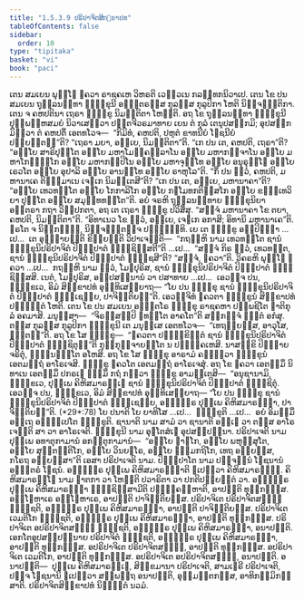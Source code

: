 ```yaml
---
title: "1.5.3.9 ປຣິປາຈິຕສິກ຺ຂາປທ"
tableOfContents: false
sidebar:
  order: 10
type: "tipitaka"
basket: "vi"
book: "paci"
---
```



<DynamicBreadcrumb />

<Division number="192" book="paci">

<Paragraph number="629" book="paci">
ເຕນ ສມເຍນ ພຸທ຺ໂຘ ຠຄວາ ຣາຊຄເຫ ວິຫຣຕິ ເວຬຸວເນ ກລນ຺ທກນິວາເປ. ເຕນ ໂຂ ປນ ສມເຍນ ຖຸລ຺ລນນ຺ທາ ຠິກ຺ຂຸນີ ອຎ຺ຎຕຣສ຺ສ ກຸລສ຺ສ ກຸລູປິກາ ໂຫຕິ ນິຈ຺ຈຠຕ຺ຕິກາ. ເຕນ ຈ ຄຫປຕິນາ ເຖຣາ ຠິກ຺ຂູ ນິມນ຺ຕິຕາ ໂຫນ຺ຕິ. ອຖ ໂຂ ຖຸລ຺ລນນ຺ທາ ຠິກ຺ຂຸນີ ປຸພ຺ພຓ຺ຫສມຍໍ ນິວາເສຕ຺ວາ ປຕ຺ຕຈີວຣມາທາຍ ເຍນ ຕໍ ກຸລໍ ເຕນຸປສງ຺ກມິ; ອຸປສງ຺ກມິຕ຺ວາ ຕໍ ຄຫປຕິໍ ເອຕທໂວຈ—  “ກິມິທໍ, ຄຫປຕິ, ປຫູຕໍ ຂາທນີຍໍ ໂຠຊນີຍໍ ປຏິຍຕ຺ຕນ຺”ຕິ? “ເຖຣາ ມຍາ, ອຍ຺ເຍ, ນິມນ຺ຕິຕາ”ຕິ. “ເກ ປນ ເຕ, ຄຫປຕິ, ເຖຣາ”ຕິ? “ອຍ຺ໂຍ ສາຣິປຸຕ຺ໂຕ ອຍ຺ໂຍ ມຫາໂມຄ຺ຄລ຺ລາໂນ ອຍ຺ໂຍ ມຫາກຈ຺ຈາໂນ ອຍ຺ໂຍ ມຫາໂກຏ຺ຐິໂກ ອຍ຺ໂຍ ມຫາກປ຺ປິໂນ ອຍ຺ໂຍ ມຫາຈຸນ຺ໂທ ອຍ຺ໂຍ ອນຸຣຸທ຺ໂຘ ອຍ຺ໂຍ ເຣວໂຕ ອຍ຺ໂຍ ອຸປາລິ ອຍ຺ໂຍ ອານນ຺ໂທ ອຍ຺ໂຍ ຣາຫຸໂລ”ຕິ. “ກິໍ ປນ ຕ຺ວໍ, ຄຫປຕິ, ມຫານາເຄ ຕິຏ຺ຐມາເນ ເຈຏເກ ນິມນ຺ເຕສີ”ຕິ?
</Paragraph>

<Paragraph number="630" book="paci">
“ເກ ປນ ເຕ, ອຍ຺ເຍ, ມຫານາຄາ”ຕິ? “ອຍ຺ໂຍ ເທວທຕ຺ໂຕ ອຍ຺ໂຍ ໂກກາລິໂກ ອຍ຺ໂຍ ກຏໂມທກຕິສ຺ສໂກ ອຍ຺ໂຍ ຂຓ຺ຑເທວິຍາ ປຸຕ຺ໂຕ ອຍ຺ໂຍ ສມຸທ຺ທທຕ຺ໂຕ”ຕິ. ອຍໍ ຈຣຫິ ຖຸລ຺ລນນ຺ທາຍ ຠິກ຺ຂຸນິຍາ ອນ຺ຕຣາ ກຖາ ວິປ຺ປກຕາ, ອຖ ເຕ ເຖຣາ ຠິກ຺ຂູ ປວິສິໍສຸ. “ສຈ຺ຈໍ ມຫານາຄາ ໂຂ ຕຍາ, ຄຫປຕິ, ນິມນ຺ຕິຕາ”ຕິ. “ອິທາເນວ ໂຂ ຕ຺ວໍ, ອຍ຺ເຍ, ເຈຏເກ ອກາສິ; ອິທານິ ມຫານາເຄ”ຕິ. ຆຣໂຕ ຈ ນິກ຺ກຑ຺ຒິ, ນິຈ຺ຈຠຕ຺ຕຎ຺ຈ ປຈ຺ຉິນ຺ທິ.
</Paragraph>

<Paragraph number="631" book="paci">
ເຍ ເຕ ຠິກ຺ຂູ ອປ຺ປິຈ຺ຉາ …ເປ…  ເຕ ອຸຊ຺ຌາຍນ຺ຕິ ຂິຍ຺ຍນ຺ຕິ ວິປາເຈນ຺ຕິ—  “ກຖຎ຺ຫິ ນາມ ເທວທຕ຺ໂຕ ຊານໍ ຠິກ຺ຂຸນິປຣິປາຈິຕໍ ປິຓ຺ຑປາຕໍ ຠຸຎ຺ຊິສ຺ສຕີ”ຕິ …ເປ…  “ສຈ຺ຈໍ ກິຣ ຕ຺ວໍ, ເທວທຕ຺ຕ, ຊານໍ ຠິກ຺ຂຸນິປຣິປາຈິຕໍ ປິຓ຺ຑປາຕໍ ຠຸຎ຺ຊສີ”ຕິ? “ສຈ຺ຈໍ, ຠຄວາ”ຕິ. ວິຄຣຫິ ພຸທ຺ໂຘ ຠຄວາ …ເປ…  ກຖຎ຺ຫິ ນາມ ຕ຺ວໍ, ໂມຆປຸຣິສ, ຊານໍ ຠິກ຺ຂຸນິປຣິປາຈິຕໍ ປິຓ຺ຑປາຕໍ ຠຸຎ຺ຊິສ຺ສສິ. ເນຕໍ, ໂມຆປຸຣິສ, ອປ຺ປສນ຺ນານໍ ວາ ປສາທາຍ …ເປ…  ເອວຎ຺ຈ ປນ, ຠິກ຺ຂເວ, ອິມໍ ສິກ຺ຂາປທໍ ອຸທ຺ທິເສຍ຺ຍາຖ—
</Paragraph>

<Paragraph number="632" book="paci">
<Emphasis>“ໂຍ ປນ ຠິກ຺ຂຸ ຊານໍ ຠິກ຺ຂຸນິປຣິປາຈິຕໍ ປິຓ຺ຑປາຕໍ ຠຸຎ຺ເຊຍ຺ຍ, ປາຈິຕ຺ຕິຍນ຺”</Emphasis>ຕິ.
</Paragraph>

<Paragraph number="633" book="paci">
ເອວຎ຺ຈິທໍ ຠຄວຕາ ຠິກ຺ຂູນໍ ສິກ຺ຂາປທໍ ປຎ຺ຎຕ຺ຕໍ ໂຫຕິ.
</Paragraph>

</Division>
<Division number="193" book="paci">

<Paragraph number="634" book="paci">
ເຕນ ໂຂ ປນ ສມເຍນ ອຎ຺ຎຕໂຣ ຠິກ຺ຂຸ ຣາຊຄຫາ ປພ຺ພຊິໂຕ ຎາຕິກຸລໍ ອຄມາສິ. ມນຸສ຺ສາ—  “ຈິຣສ຺ສມ຺ປິ ຠທນ຺ໂຕ ອາຄໂຕ”ຕິ ສກ຺ກຈ຺ຈໍ ຠຕ຺ຕໍ ອກໍສຸ. ຕສ຺ສ ກຸລສ຺ສ ກຸລູປິກາ ຠິກ຺ຂຸນີ ເຕ ມນຸສ຺ເສ ເອຕທໂວຈ—  “ເທຖຍ຺ຍສ຺ສ, ອາວຸໂສ, ຠຕ຺ຕນ຺”ຕິ. ອຖ ໂຂ ໂສ ຠິກ຺ຂຸ—  “ຠຄວຕາ ປຏິກ຺ຂິຕ຺ຕໍ ຊານໍ ຠິກ຺ຂຸນິປຣິປາຈິຕໍ ປິຓ຺ຑປາຕໍ ຠຸຎ຺ຊິຕຸນ຺”ຕິ ກຸກ຺ກຸຈ຺ຈາຍນ຺ໂຕ ນ ປຏິຄ຺ຄເຫສິ. ນາສກ຺ຂິ ປິຓ຺ຑາຍ ຈຣິຕຸໍ, ຉິນ຺ນຠຕ຺ໂຕ ອໂຫສິ. ອຖ ໂຂ ໂສ ຠິກ຺ຂຸ ອາຣາມໍ ຄນ຺ຕ຺ວາ ຠິກ຺ຂູນໍ ເອຕມຕ຺ຖໍ ອາໂຣເຈສິ. ຠິກ຺ຂູ ຠຄວໂຕ ເອຕມຕ຺ຖໍ ອາໂຣເຈສຸໍ.
</Paragraph>

<Paragraph number="635" book="paci">
ອຖ ໂຂ ຠຄວາ ເອຕສ຺ມິໍ ນິທາເນ ເອຕສ຺ມິໍ ປກຣເຓ ຘມ຺ມິໍ ກຖໍ ກຕ຺ວາ ຠິກ຺ຂູ ອາມນ຺ເຕສິ—  “ອນຸຊານາມິ, ຠິກ຺ຂເວ, ປຸພ຺ເພ ຄິຫິສມາຣມ຺ເຠ ຊານໍ ຠິກ຺ຂຸນິປຣິປາຈິຕໍ ປິຓ຺ຑປາຕໍ ຠຸຎ຺ຊິຕຸໍ. ເອວຎ຺ຈ ປນ, ຠິກ຺ຂເວ, ອິມໍ ສິກ຺ຂາປທໍ ອຸທ຺ທິເສຍ຺ຍາຖ—
</Paragraph>

</Division>
<Division number="194" book="paci">

<Paragraph number="636" book="paci">
<Emphasis>“ໂຍ ປນ ຠິກ຺ຂຸ ຊານໍ ຠິກ຺ຂຸນິປຣິປາຈິຕໍ ປິຓ຺ຑປາຕໍ ຠຸຎ຺ເຊຍ຺ຍ, ອຎ຺ຎຕ຺ຣ ປຸພ຺ເພ ຄິຫິສມາຣມ຺ຠາ, ປາຈິຕ຺ຕິຍນ຺”</Emphasis>ຕິ. (*29*:<Emphasis>78</Emphasis>)
</Paragraph>

</Division>
<Division number="195" book="paci">

<Paragraph number="637" book="paci">
<Emphasis>ໂຍ ປນາ</Emphasis>ຕິ ໂຍ ຍາທິໂສ …ເປ…  <Emphasis>ຠິກ຺ຂູ</Emphasis>ຕິ …ເປ…  ອຍໍ ອິມສ຺ມິໍ ອຕ຺ເຖ ອຘິປ຺ເປໂຕ ຠິກ຺ຂູຕິ.
</Paragraph>

<Paragraph number="638" book="paci">
<Emphasis>ຊານາຕິ</Emphasis> ນາມ ສາມໍ ວາ ຊານາຕິ ອຎ຺ເຎ ວາ ຕສ຺ສ ອາໂຣເຈນ຺ຕິ ສາ ວາ ອາໂຣເຈຕິ.
</Paragraph>

<Paragraph number="639" book="paci">
<Emphasis>ຠິກ຺ຂຸນີ</Emphasis> ນາມ ອຸຠໂຕສໍເຆ ອຸປສມ຺ປນ຺ນາ.
</Paragraph>

<Paragraph number="640" book="paci">
<Emphasis>ປຣິປາເຈຕິ</Emphasis> ນາມ ປຸພ຺ເພ ອທາຕຸກາມານໍ ອກຕ຺ຕຸກາມານໍ—  “ອຍ຺ໂຍ ຠາຓໂກ, ອຍ຺ໂຍ ພຫຸສ຺ສຸໂຕ, ອຍ຺ໂຍ ສຸຕ຺ຕນ຺ຕິໂກ, ອຍ຺ໂຍ ວິນຍຘໂຣ, ອຍ຺ໂຍ ຘມ຺ມກຖິໂກ, ເທຖ ອຍ຺ຍສ຺ສ, ກໂຣຖ ອຍ຺ຍສ຺ສາ”ຕິ ເອສາ ປຣິປາເຈຕິ ນາມ.
</Paragraph>

<Paragraph number="641" book="paci">
<Emphasis>ປິຓ຺ຑປາໂຕ</Emphasis> ນາມ ປຎ຺ຈນ຺ນໍ ໂຠຊນານໍ ອຎ຺ຎຕຣໍ ໂຠຊນໍ.
</Paragraph>

<Paragraph number="642" book="paci">
<Emphasis>ອຎ຺ຎຕ຺ຣ ປຸພ຺ເພ ຄິຫິສມາຣມ຺ຠາ</Emphasis>ຕິ ຐເປຕ຺ວາ ຄິຫິສມາຣມ຺ຠໍ.
</Paragraph>

<Paragraph number="643" book="paci">
<Emphasis>ຄິຫິສມາຣມ຺ໂຠ</Emphasis> ນາມ ຎາຕກາ ວາ ໂຫນ຺ຕິ ປວາຣິຕາ ວາ ປກຕິປຏິຍຕ຺ຕໍ ວາ.
</Paragraph>

<Paragraph number="644" book="paci">
ອຎ຺ຎຕ຺ຣ ປຸພ຺ເພ ຄິຫິສມາຣມ຺ຠາ ຠຸຎ຺ຊິສ຺ສາມີຕິ ປຏິຄ຺ຄຓ຺ຫາຕິ, ອາປຕ຺ຕິ ທຸກ຺ກຏສ຺ສ. ອຊ຺ໂຌຫາເຣ ອຊ຺ໂຌຫາເຣ, ອາປຕ຺ຕິ ປາຈິຕ຺ຕິຍສ຺ສ.
</Paragraph>

</Division>
<Division number="196" book="paci">

<Paragraph number="645" book="paci">
ປຣິປາຈິເຕ ປຣິປາຈິຕສຎ຺ຎີ ຠຸຎ຺ຊຕິ, ອຎ຺ຎຕ຺ຣ ປຸພ຺ເພ ຄິຫິສມາຣມ຺ຠາ, ອາປຕ຺ຕິ ປາຈິຕ຺ຕິຍສ຺ສ. ປຣິປາຈິເຕ ເວມຕິໂກ ຠຸຎ຺ຊຕິ, ອຎ຺ຎຕ຺ຣ ປຸພ຺ເພ ຄິຫິສມາຣມ຺ຠາ, ອາປຕ຺ຕິ ທຸກ຺ກຏສ຺ສ. ປຣິປາຈິເຕ ອປຣິປາຈິຕສຎ຺ຎີ ຠຸຎ຺ຊຕິ, ອຎ຺ຎຕ຺ຣ ປຸພ຺ເພ ຄິຫິສມາຣມ຺ຠາ, ອນາປຕ຺ຕິ. ເອກໂຕອຸປສມ຺ປນ຺ນາຍ ປຣິປາຈິຕໍ ຠຸຎ຺ຊຕິ, ອຎ຺ຎຕ຺ຣ ປຸພ຺ເພ ຄິຫິສມາຣມ຺ຠາ, ອາປຕ຺ຕິ ທຸກ຺ກຏສ຺ສ. ອປຣິປາຈິເຕ ປຣິປາຈິຕສຎ຺ຎີ, ອາປຕ຺ຕິ ທຸກ຺ກຏສ຺ສ. ອປຣິປາຈິເຕ ເວມຕິໂກ, ອາປຕ຺ຕິ ທຸກ຺ກຏສ຺ສ. ອປຣິປາຈິເຕ ອປຣິປາຈິຕສຎ຺ຎີ, ອນາປຕ຺ຕິ.
</Paragraph>

</Division>
<Division number="197" book="paci">

<Paragraph number="646" book="paci">
ອນາປຕ຺ຕິ—  ປຸພ຺ເພ ຄິຫິສມາຣມ຺ເຠ, ສິກ຺ຂມານາ ປຣິປາເຈຕິ, ສາມເຓຣີ ປຣິປາເຈຕິ, ປຎ຺ຈ ໂຠຊນານິ ຐເປຕ຺ວາ ສພ຺ພຕ຺ຖ ອນາປຕ຺ຕິ, ອຸມ຺ມຕ຺ຕກສ຺ສ, ອາທິກມ຺ມິກສ຺ສາຕິ.

</Paragraph>
</Division>

<Paragraph number="647" type="center" book="paci">
ປຣິປາຈິຕສິກ຺ຂາປທໍ ນິຏ຺ຐິຕໍ ນວມໍ.
</Paragraph>